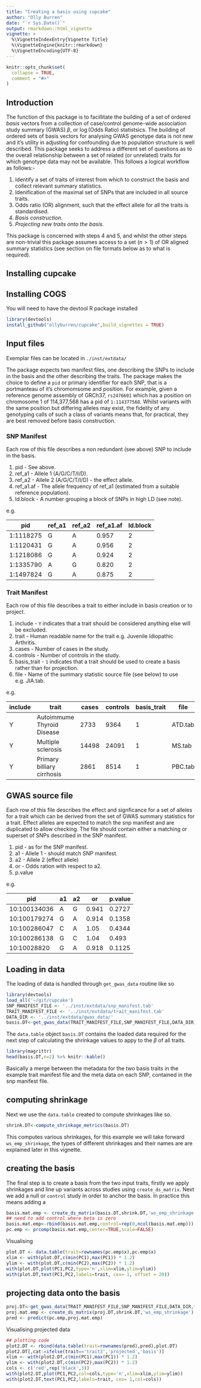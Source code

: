 ```yaml
---
title: "Creating a basis using cupcake"
author: "Olly Burren"
date: "`r Sys.Date()`"
output: rmarkdown::html_vignette
vignette: >
  %\VignetteIndexEntry{Vignette Title}
  %\VignetteEngine{knitr::rmarkdown}
  %\VignetteEncoding{UTF-8}
---
```


```r
knitr::opts_chunk$set(
  collapse = TRUE,
  comment = "#>"
)
```

## Introduction

The function of this package is to facillitate the building of a set of ordered *basis* vectors from a collection of case/control genome-wide association study summary (GWAS) $\beta$, or $\log(\text{Odds Ratio})$ statistsics. The building of ordered sets of basis vectors for analysing GWAS genotype data is not new and it's utility in adjusting for confounding due to population structure is well described. This package seeks to address a different set of questions as to the overall relationship between a set of related (or unrelated) traits for which genotype data may not be available. This follows a logical workflow as follows:-

1. Identify a set of traits of interest from which to construct the basis and collect relevant summary statistics.
2. Idenification of the maximal set of SNPs that are included in all source traits.
3. Odds ratio (OR) alignment, such that the effect allele for all the traits is standardised.
4. *Basis construction.*
5. *Projecting new traits onto the basis.*

This package is concerned with steps 4 and 5, and whilst the other steps are non-trivial this package assumes access to a set ($n\gt1$) of  OR aligned summary statistics (see section on file formats below as to what is required).

## Installing cupcake

## Installing COGS

You will need to have the devtool R package installed
```r
library(devtools)
install_github("ollyburren/cupcake",build_vignettes = TRUE)
```


## Input files

Exemplar files can be located in `./inst/extdata/`

The package expects two manifest files, one describing the SNPs to include in the basis and the other describing the traits. The package makes the choice to define a `pid` or primary identifier for each SNP, that is a portmanteau of it's chromomsome and position. For example, given a reference genome assembly of GRCh37, `rs2476601` which has a position on  chromosome 1 of 114,377,568 has a pid of `1:114377568`. Whilst variants with the same position but differing alleles may exist, the fidelity of any genotyping calls of such a class of variants means that, for practical, they are best removed before basis construction.

### SNP Manifest

Each row of this file describes a non redundant (see above) SNP to include in the basis.

1. pid - See above.
2. ref_a1 - Allele 1 (A/G/C/T/I/D).
3. ref_a2 - Allele 2 (A/G/C/T/I/D) - the effect allele.
4. ref_a1.af - The allele frequency of ref_a1 (estimated from a suitable reference population).
5. ld.block - A number grouping a block of SNPs in high LD (see note).

e.g.

| pid       | ref_a1 | ref_a2 | ref_a1.af         | ld.block |
|-----------|--------|--------|-------------------|----------|
| 1:1118275 | G      | A      | 0.957  | 2        |
| 1:1120431 | G      | A      | 0.956 | 2        |
| 1:1218086 | G      | A      | 0.924 | 2        |
| 1:1335790 | A      | G      | 0.820 | 2        |
| 1:1497824 | G      | A      | 0.875 | 2        |


### Trait Manifest

Each row of this file describes a trait to either include in basis creation or to project.

1. include - `Y` indicates that a trait should be considered anything else will be excluded.
2. trait - Human readable name for the trait e.g. Juvenile Idiopathic Arthritis.
3. cases - Number of cases in the study.
4. controls - Number of controls in the study.
5. basis_trait - `1` indicates that a trait should be used to create a basis rather than for projection.
6. file - Name of the summary statistic source file (see below) to use e.g. JIA.tab.

e.g.

| include | trait                      | cases | controls | basis_trait | file    |
|---------|----------------------------|-------|----------|-------------|---------|
| Y       | Autoimmume Thyroid Disease | 2733  | 9364     | 1           | ATD.tab |
| Y       | Multiple sclerosis         | 14498 | 24091    | 1           | MS.tab  |
| Y       | Primary billiary cirrhosis | 2861  | 8514     | 1           | PBC.tab |

## GWAS source file

Each row of this file describes the effect and signficance for a set of alleles for a trait which can be derived from the set of GWAS summary statistics for a trait. Effect alleles are expected to match the snp manifest and are duplicated to allow checking. The file should contain either a matching or superset of SNPs described in the SNP manifest.

1. pid - as for the SNP manifest.
2. a1 - Allele 1  - should match SNP manifest.
3. a2 - Allele 2 (effect allele)
4. or - Odds ration with respect to a2.
5. p.value

e.g.

| pid          | a1 | a2 | or    | p.value |
|--------------|----|----|-------|---------|
| 10:100134036 | A  | G  | 0.941 | 0.2727  |
| 10:100179274 | G  | A  | 0.914 | 0.1358  |
| 10:100286047 | C  | A  | 1.05  | 0.4344  |
| 10:100286138 | G  | C  | 1.04  | 0.493   |
| 10:10028820  | G  | A  | 0.918 | 0.1125  |

## Loading in data

The loading of data is handled through `get_gwas_data` routine like so

```r
library(devtools)
load_all('~/git/cupcake')
SNP_MANIFEST_FILE <- '../inst/extdata/snp_manifest.tab'
TRAIT_MANIFEST_FILE <- '../inst/extdata/trait_manifest.tab'
DATA_DIR <- '../inst/extdata/gwas_data/'
basis.DT<-get_gwas_data(TRAIT_MANIFEST_FILE,SNP_MANIFEST_FILE,DATA_DIR)
```

The `data.table` object `basis.DT` contains the loaded data required for the next step of calculating the shrinkage values to appy to the $\beta$ of all traits.

```r
library(magrittr)
head(basis.DT,n=2) %>% knitr::kable()
```

Basically a merge between the metadata for the two basis traits in the example trait manifest file and the meta data on each SNP, contained in the snp manifest file.

## computing shrinkage

Next we use the `data.table` created to compute shrinkages like so.

```r
shrink.DT<-compute_shrinkage_metrics(basis.DT)
```

This computes various shrinkages, for this example we will take forward `ws_emp_shrinkage`, the types of different shrinkages and their names are are explained later in this vignette.

## creating the basis

The final step is to create a basis from the two input traits, firstly we apply shrinkages and line up variants across studies using `create_ds_matrix`. Next we add a null or `control` study in order to anchor the basis. In practice this means adding a

```r
basis.mat.emp <- create_ds_matrix(basis.DT,shrink.DT,'ws_emp_shrinkage')
## need to add control where beta is zero
basis.mat.emp<-rbind(basis.mat.emp,control=rep(0,ncol(basis.mat.emp)))
pc.emp <- prcomp(basis.mat.emp,center=TRUE,scale=FALSE)
```

Visualising

```r
plot.DT <- data.table(trait=rownames(pc.emp$x),pc.emp$x)
xlim <- with(plot.DT,c(min(PC1),max(PC1)) * 1.2)
ylim <- with(plot.DT,c(min(PC2),max(PC2)) * 1.2)
with(plot.DT,plot(PC1,PC2,type='n',xlim=xlim,ylim=ylim))
with(plot.DT,text(PC1,PC2,labels=trait, cex= 1, offset = 20))
```


## projecting data onto the basis

```r
proj.DT<-get_gwas_data(TRAIT_MANIFEST_FILE,SNP_MANIFEST_FILE,DATA_DIR,trait_list='trait3')
proj.mat.emp <- create_ds_matrix(proj.DT,shrink.DT,'ws_emp_shrinkage')
pred <- predict(pc.emp,proj.mat.emp)
```

Visualising projected data

```r
## plotting code
plot2.DT <- rbind(data.table(trait=rownames(pred),pred),plot.DT)
plot2.DT[,cat:=ifelse(trait=='trait3','projected','basis')]
xlim <- with(plot2.DT,c(min(PC1),max(PC1)) * 1.2)
ylim <- with(plot2.DT,c(min(PC2),max(PC2)) * 1.2)
cols <- c('red',rep('black',3))
with(plot2.DT,plot(PC1,PC2,col=cols,type='n',xlim=xlim,ylim=ylim))
with(plot2.DT,text(PC1,PC2,labels=trait, cex= 1,col=cols))
```
